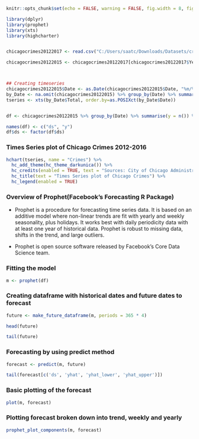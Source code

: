 
  
```{r setup, include=FALSE}

knitr::opts_chunk$set(echo = FALSE, warning = FALSE, fig.width = 8, fig.height = 7)

library(dplyr)
library(prophet)
library(xts)
library(highcharter)


chicagocrimes20122017 <- read.csv("C:/Users/saatc/Downloads/Datasets/crimes-in-chicago/Chicago_Crimes_2012_to_2017.csv")

chicagocrimes20122015 <- chicagocrimes20122017[chicagocrimes20122017$Year %in% c('2012', '2013', '2014', '2015'), c('Date', 'ID')]



## Creating timeseries
chicagocrimes20122015$Date <- as.Date(chicagocrimes20122015$Date, "%m/%d/%Y %I:%M:%S %p")
by_Date <- na.omit(chicagocrimes20122015) %>% group_by(Date) %>% summarise(Total = n())
tseries <- xts(by_Date$Total, order.by=as.POSIXct(by_Date$Date))


df <- chicagocrimes20122015 %>% group_by(Date) %>% summarise(y = n()) %>% mutate(y = log(y))

names(df) <- c("ds", "y")
df$ds <- factor(df$ds)


```



### Times Series plot of Chicago Crimes 2012-2016


```{r}

hchart(tseries, name = "Crimes") %>%
  hc_add_theme(hc_theme_darkunica()) %>%
  hc_credits(enabled = TRUE, text = "Sources: City of Chicago Administration and the Chicago Police Department", style = list(fontSize = "12px")) %>%
  hc_title(text = "Times Series plot of Chicago Crimes") %>%
  hc_legend(enabled = TRUE)

```


### Overview of Prophet(Facebook's Forecasting R Package)

* Prophet is a procedure for forecasting time series data. It is based on an additive model where non-linear trends are fit with yearly and weekly seasonality, plus holidays. It works best with daily periodicity data with at least one year of historical data. Prophet is robust to missing data, shifts in the trend, and large outliers.

* Prophet is open source software released by Facebook's Core Data Science team.

### Fitting the model

```{r}

m <- prophet(df)

```

### Creating dataframe with historical dates and future dates to forecast

```{r}

future <- make_future_dataframe(m, periods = 365 * 4)

head(future)

tail(future)

```

### Forecasting by using predict method

```{r}

forecast <- predict(m, future)

tail(forecast[c('ds', 'yhat', 'yhat_lower', 'yhat_upper')])

```



### Basic plotting of the forecast

```{r}

plot(m, forecast)

```


### Plotting forecast broken down into trend, weekly and yearly

```{r}

prophet_plot_components(m, forecast)

```




